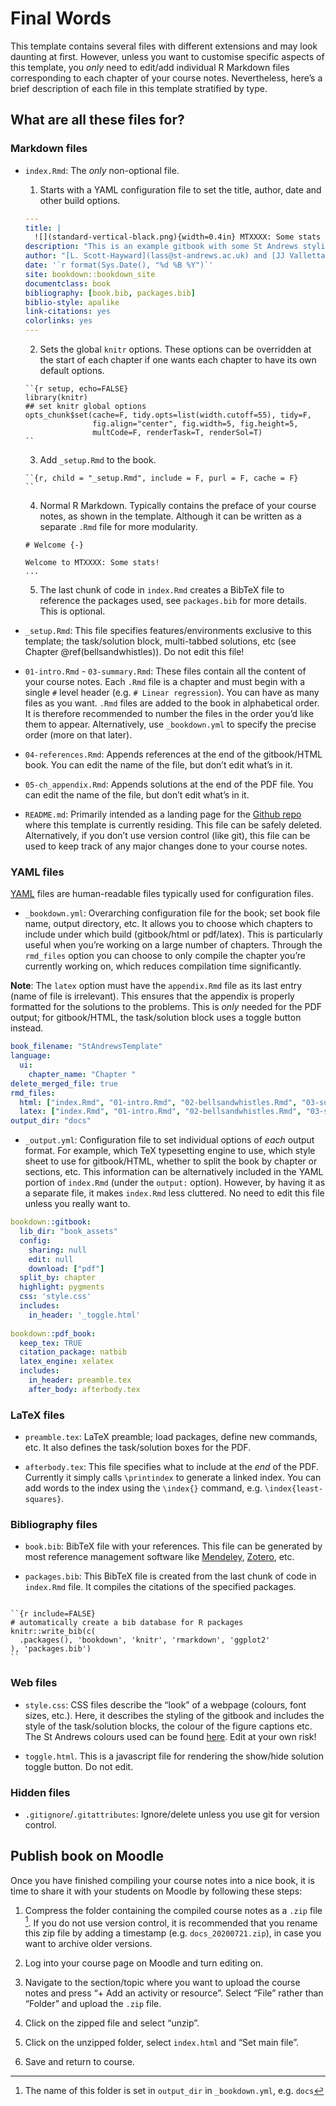 # Final Words

This template contains several files with different extensions and may look daunting at first. However, unless you want to customise specific aspects of this template, you *only* need to edit/add individual R Markdown files corresponding to each chapter of your course notes. Nevertheless, here's a brief description of each file in this template stratified by type.

## What are all these files for?

### Markdown files {-}

+ `index.Rmd`: The *only* non-optional file. 
  
  1. Starts with a YAML configuration file to set the title, author, date and other build options.
  
  ````YAML
  --- 
  title: |
    ![](standard-vertical-black.png){width=0.4in} MTXXXX: Some stats
  description: "This is an example gitbook with some St Andrews styling."
  author: "[L. Scott-Hayward](lass@st-andrews.ac.uk) and [JJ Valletta](jjv1@st-andrews.ac.uk)"
  date: '`r format(Sys.Date(), "%d %B %Y")`'
  site: bookdown::bookdown_site
  documentclass: book
  bibliography: [book.bib, packages.bib]
  biblio-style: apalike
  link-citations: yes
  colorlinks: yes
  ---
  ````
  
  2. Sets the global `knitr` options. These options can be overridden at the start of each chapter if one wants each chapter to have its own default options.
  ````
  ``{r setup, echo=FALSE}
  library(knitr)
  ## set knitr global options
  opts_chunk$set(cache=F, tidy.opts=list(width.cutoff=55), tidy=F, 
                 fig.align="center", fig.width=5, fig.height=5,
                 multCode=F, renderTask=T, renderSol=T)
  ``
  ````
  
  3. Add `_setup.Rmd` to the book.
  ````
  ``{r, child = "_setup.Rmd", include = F, purl = F, cache = F}
  ``
  ````
  
  4. Normal R Markdown. Typically contains the preface of your course notes, as shown in the template. 
  Although it can be written as a separate `.Rmd` file for more modularity.
  
  ````
  # Welcome {-}

  Welcome to MTXXXX: Some stats!
  ...
  ````
  
  5. The last chunk of code in `index.Rmd` creates a BibTeX file to reference the packages used, see `packages.bib` for more details. This is optional.    
  
+ `_setup.Rmd`: This file specifies features/environments exclusive to this template; the task/solution block, multi-tabbed solutions, etc (see Chapter \@ref(bellsandwhistles)).
Do not edit this file!

+ `01-intro.Rmd` - `03-summary.Rmd`: These files contain all the content of your course notes. Each `.Rmd` file is a chapter and must begin with a single `#` level header (e.g. `# Linear regression`). You can have as many files as you want. `.Rmd` files are added to the book in alphabetical order. It is therefore recommended to number the files in the order you'd like them to appear. Alternatively, use `_bookdown.yml` to specify the precise order (more on that later).  

+ `04-references.Rmd`: Appends references at the end of the gitbook/HTML book. You can edit the name of the file, but don't edit what's in it. 

+ `05-ch_appendix.Rmd`: Appends solutions at the end of the PDF file. You can edit the name of the file, but don't edit what's in it. 

+ `README.md`: Primarily intended as a landing page for the [Github repo](https://github.com/lindesaysh/StAndrewsTemplateBookdown) where this template is currently residing. This file can be safely deleted. Alternatively, if you don't use version control (like git), this file can be used to keep track of any major changes done to your course notes.

### YAML files {-}

[YAML](https://en.wikipedia.org/wiki/YAML) files are human-readable files typically used for configuration files.

+ `_bookdown.yml`: Overarching configuration file for the book; set book file name, output directory, etc. It allows you to choose which chapters to include under which build (gitbook/html or pdf/latex). This is particularly useful when you're working on a large number of chapters. Through the `rmd_files` option you can choose to only compile the chapter you're currently working on, which reduces compilation time significantly.  

**Note**: The `latex` option must have the `appendix.Rmd` file as its last entry (name of file is irrelevant). This ensures that the appendix is properly formatted for the solutions to the problems. This is *only* needed for the PDF output; for gitbook/HTML, the task/solution block uses a toggle button instead.

```YAML
book_filename: "StAndrewsTemplate"
language:
  ui:
    chapter_name: "Chapter "
delete_merged_file: true
rmd_files:
  html: ["index.Rmd", "01-intro.Rmd", "02-bellsandwhistles.Rmd", "03-summary.Rmd", "04-references.Rmd"]
  latex: ["index.Rmd", "01-intro.Rmd", "02-bellsandwhistles.Rmd", "03-summary.Rmd",  "04-references.Rmd", "05-ch_appendix.Rmd"]
output_dir: "docs"
```

+ `_output.yml`: Configuration file to set individual options of *each* output format. For example, which TeX typesetting engine to use, which style sheet to use for gitbook/HTML, whether to split the book by chapter or sections, etc. This information can be alternatively included in the YAML portion of `index.Rmd` (under the `output:` option). However, by having it as a separate file, it makes `index.Rmd` less cluttered. No need to edit this file unless you really want to.

```YAML
bookdown::gitbook:
  lib_dir: "book_assets"
  config:
    sharing: null
    edit: null
    download: ["pdf"]
  split_by: chapter
  highlight: pygments
  css: 'style.css'
  includes:
    in_header: '_toggle.html'
    
bookdown::pdf_book:
  keep_tex: TRUE
  citation_package: natbib
  latex_engine: xelatex
  includes:
    in_header: preamble.tex
    after_body: afterbody.tex
```


### LaTeX files {-}

+ `preamble.tex`: LaTeX preamble; load packages, define new commands, etc. It also defines the task/solution boxes for the PDF.

+ `afterbody.tex`: This file specifies what to include at the *end* of the PDF. Currently it simply calls `\printindex` to generate a linked index.
You can add words to the index using the `\index{}` command, e.g. `\index{least-squares}`. 


### Bibliography files {-}

+ `book.bib`: BibTeX file with your references. This file can be generated by most reference management software like [Mendeley](https://www.mendeley.com/), [Zotero](https://www.zotero.org/), etc.    

+ `packages.bib`: This BibTeX file is created from the last chunk of code in `index.Rmd` file.  It compiles the citations of the specified packages. 

````

``{r include=FALSE}
# automatically create a bib database for R packages
knitr::write_bib(c(
  .packages(), 'bookdown', 'knitr', 'rmarkdown', 'ggplot2'
), 'packages.bib')
``

````

### Web files {-}

+ `style.css`: CSS files describe the "look" of a webpage (colours, font sizes, etc.). Here, it describes the styling of the gitbook and includes the style of the task/solution blocks, the colour of the figure captions etc. The St Andrews colours used can be found [here](https://www.st-andrews.ac.uk/brand/design-guidelines/colours/). Edit at your own risk!

+ `toggle.html`. This is a javascript file for rendering the show/hide solution toggle button. Do not edit.


### Hidden files {-}

+ `.gitignore`/`.gitattributes`: Ignore/delete unless you use git for version control.

## Publish book on Moodle

Once you have finished compiling your course notes into a nice book, it is time to share it with your students on Moodle by following these steps:

1. Compress the folder containing the compiled course notes as a `.zip` file
^[The name of this folder is set in `output_dir` in `_bookdown.yml`, e.g. `docs`]. 
If you do not use version control, it is recommended that you rename this zip file by adding a timestamp (e.g. `docs_20200721.zip`), in case you want to archive older versions.

2. Log into your course page on Moodle and turn editing on.

3. Navigate to the section/topic where you want to upload the course notes and press "+ Add an activity or resource". 
Select "File" rather than "Folder" and upload the `.zip` file.

4. Click on the zipped file and select "unzip".

5. Click on the unzipped folder, select `index.html` and "Set main file".

6. Save and return to course.